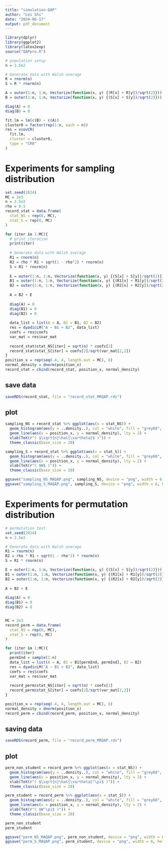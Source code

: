 ```yaml
---
title: "simulation-QAP"
author: "Lei Shi"
date: "2024-06-17"
output: pdf_document
---
```


```r
library(dplyr)
library(ggplot2)
library(latex2exp)
source("QAPpro.R")
```


```r
# population setup 
n = 2.5e2

# Generate data with Walsh average
R = rnorm(n)
S = R * rnorm(n)

A = outer(1:n, 1:n, Vectorize(function(x, y) {(R[x] + R[y])/sqrt(2)}))
B = outer(1:n, 1:n, Vectorize(function(x, y) {(S[x] + S[y])/sqrt(2)}))

diag(A) = 0
diag(B) = 0
```


```r
fit.lm = lm(c(B) ~ c(A))
cluster0 = factor(rep(1:n, each = n))
res = vcovCR(
  fit.lm,
  cluster = cluster0,
  type = "CR0"
)
```


# Experiments for sampling distribution

```r
set.seed(2024)
MC = 2e3
n = 2.5e2
rho = 0.5
record_stat = data.frame(
  stat_NS = rep(0, MC),
  stat_S = rep(0, MC)
) 

for (iter in 1:MC){
  # print iteration
  print(iter)
  
  # Generate data with Walsh average
  R1 = rnorm(n)
  R2 = rho * R1 + sqrt(1 - rho^2) * rnorm(n)
  S = R1 * rnorm(n)
    
  E = outer(1:n, 1:n, Vectorize(function(x, y) {(S[x] + S[y])/sqrt(2)}))
  B1 = outer(1:n, 1:n, Vectorize(function(x, y) {(R1[x] + R1[y])/sqrt(2)}))
  B2 = outer(1:n, 1:n, Vectorize(function(x, y) {(R2[x] + R2[y])/sqrt(2)}))
  
  A = B2 + E
    
  diag(A) = 0
  diag(B1) = 0
  diag(B2) = 0
    
  data_list = list(A = A, B1 = B1, B2 = B2)
  res = dyadicLM("A ~ B1 + B2", data_list)
  coefs = res$coefs
  var_mat = res$var_mat
  
  record_stat$stat_NS[iter] = sqrt(n) * coefs[2]
  record_stat$stat_S[iter] = coefs[2]/sqrt(var_mat[2,2])
}
position_x = rep(seq(-4, 4, length.out = MC), 6)
normal_density = dnorm(position_x)
record_stat = cbind(record_stat, position_x, normal_density)
```


## save data
```r
saveRDS(record_stat, file = "record_stat_MRQAP.rds")
```

## plot
```r
sampling_NS = record_stat %>% ggplot(aes(x = stat_NS)) +
  geom_histogram(aes(y = ..density..), col = "white", fill = "grey60", binwidth = 0.25) +
  geom_line(aes(x = position_x, y = normal_density), lty = 2) + 
  xlab(TeX(r"( $\sqrt{n}\hat{\vartheta}$ )")) + 
  theme_classic(base_size = 20)

sampling_S = record_stat %>% ggplot(aes(x = stat_S)) +
  geom_histogram(aes(y = ..density..), col = "white", fill = "grey60", binwidth = 0.25) +
  geom_line(aes(x = position_x, y = normal_density), lty = 2) + 
  xlab(TeX(r"( $W$ )")) + 
  theme_classic(base_size = 20)

ggsave("sampling_NS_MAQAP.png", sampling_NS, device = "png", width = 6, height = 6)
ggsave("sampling_S_MAQAP.png", sampling_S, device = "png", width = 6, height = 6)
```



# Experiments for permutation distribution

```r
# permutation test
set.seed(2024)
n = 2.5e2

# Generate data with Walsh average
R1 = rnorm(n)
R2 = rho * R1 + sqrt(1 - rho^2) * rnorm(n)
S = R1 * rnorm(n)

E = outer(1:n, 1:n, Vectorize(function(x, y) {(S[x] + S[y])/sqrt(2)}))
B1 = outer(1:n, 1:n, Vectorize(function(x, y) {(R1[x] + R1[y])/sqrt(2)}))
B2 = outer(1:n, 1:n, Vectorize(function(x, y) {(R2[x] + R2[y])/sqrt(2)}))
  
A = B2 + E
    
diag(A) = 0
diag(B1) = 0
diag(B2) = 0


MC = 2e3
record_perm = data.frame(
  stat_NS = rep(0, MC),
  stat_S = rep(0, MC)
) 

for (iter in 1:MC){
  print(iter)
  permInd = sample(1:n)
  data_list = list(A = A, B1 = B1[permInd, permInd], B2 = B2)
  res = dyadicLM("A ~ B1 + B2", data_list)
  coefs = res$coefs
  var_mat = res$var_mat
  
  record_perm$stat_NS[iter] = sqrt(n) * coefs[2]
  record_perm$stat_S[iter] = coefs[2]/sqrt(var_mat[2,2])
}

position_x = rep(seq(-4, 4, length.out = MC), 6)
normal_density = dnorm(position_x)
record_perm = cbind(record_perm, position_x, normal_density)


```


## saving data
```r
saveRDS(record_perm, file = "record_perm_MRQAP.rds")
```

## plot
```r
perm_non_student = record_perm %>% ggplot(aes(x = stat_NS)) +
  geom_histogram(aes(y = ..density..), col = "white", fill = "grey60", binwidth = 0.25) +
  geom_line(aes(x = position_x, y = normal_density), lty = 2) + 
  xlab(TeX(r"( $\sqrt{n}\hat{\vartheta}^\pi$ )")) + 
  theme_classic(base_size = 20)

perm_student = record_perm %>% ggplot(aes(x = stat_S)) +
  geom_histogram(aes(y = ..density..), col = "white", fill = "grey60", binwidth = 0.25) +
  geom_line(aes(x = position_x, y = normal_density), lty = 2) +
  xlab(TeX(r"( $W^\pi$ )")) + 
  theme_classic(base_size = 20)

perm_non_student
perm_student

ggsave("perm_NS_MAQAP.png", perm_non_student, device = "png", width = 6, height = 6)
ggsave("perm_S_MAQAP.png", perm_student, device = "png", width = 6, height = 6)
```

